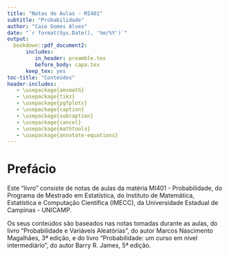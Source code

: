 ```yaml
---
title: "Notas de Aulas - MI401"
subtitle: "Probabilidade"
author: "Caio Gomes Alves"
date: "`r format(Sys.Date(), '%m/%Y')`"
output:
  bookdown::pdf_document2:
      includes:
         in_header: preamble.tex
         before_body: capa.tex
      keep_tex: yes
toc-title: "Conteúdos"
header-includes:
   - \usepackage{amsmath}
   - \usepackage{tikz}
   - \usepackage{pgfplots}
   - \usepackage{caption}
   - \usepackage{subcaption}
   - \usepackage{cancel}
   - \usepackage{mathtools}
   - \usepackage{annotate-equations}
---
```


\newpage

# Prefácio

Este "livro" consiste de notas de aulas da matéria MI401 - Probabilidade, do Programa de Mestrado em Estatística, do Instituto de Matemática, Estatística e Computação Científica (IMECC), da Universidade Estadual de Campinas - UNICAMP.

Os seus conteúdos são baseados nas notas tomadas durante as aulas, do livro "Probabilidade e Variáveis Aleatórias", do autor Marcos Nascimento Magalhães, 3ª edição, e do livro "Probabilidade: um curso em nível intermediário", do autor Barry R. James, 5ª edição.

\newpage

